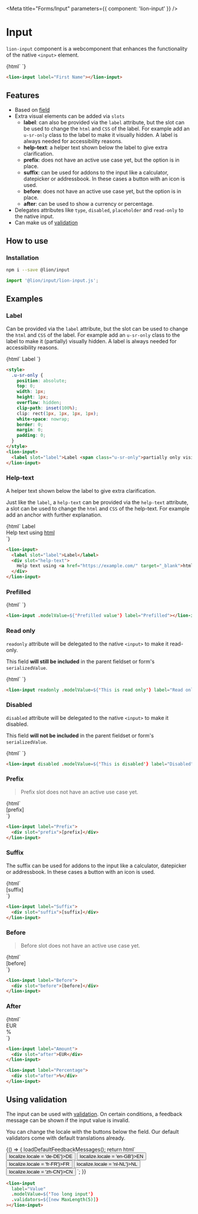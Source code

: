 

<Meta title="Forms/Input" parameters={{ component: 'lion-input' }} />

# Input

`lion-input` component is a webcomponent that enhances the functionality of the native `<input>` element.

<Story name="Default">
  {html`
    <lion-input label="First Name"></lion-input>
  `}
</Story>

```html
<lion-input label="First Name"></lion-input>
```

## Features

- Based on [field](?path=/docs/forms-system-overview--page)
- Extra visual elements can be added via `slots`
  - **label**: can also be provided via the `label` attribute, but the slot can be used to change the `html` and `CSS` of the label.
    For example add an `u-sr-only` class to the label to make it visually hidden.
    A label is always needed for accessibility reasons.
  - **help-text**: a helper text shown below the label to give extra clarification.
  - **prefix**: does not have an active use case yet, but the option is in place.
  - **suffix**: can be used for addons to the input like a calculator, datepicker or addressbook. In these cases a button with an icon is used.
  - **before**: does not have an active use case yet, but the option is in place.
  - **after**: can be used to show a currency or percentage.
- Delegates attributes like `type`, `disabled`, `placeholder` and `read-only` to the native input.
- Can make us of [validation](?path=/docs/forms-validation-overview--page)

## How to use

### Installation

```sh
npm i --save @lion/input
```

```js
import '@lion/input/lion-input.js';
```

## Examples

### Label

Can be provided via the `label` attribute, but the slot can be used to change the `html` and `CSS` of the label.
For example add an `u-sr-only` class to the label to make it (partially) visually hidden.
A label is always needed for accessibility reasons.

<Story name="Label">
  {html`
    <style>
      .u-sr-only {
        position: absolute;
        top: 0;
        width: 1px;
        height: 1px;
        overflow: hidden;
        clip-path: inset(100%);
        clip: rect(1px, 1px, 1px, 1px);
        white-space: nowrap;
        border: 0;
        margin: 0;
        padding: 0;
      }
    </style>
    <lion-input>
      <label slot="label">Label <span class="u-sr-only">partially only visible for screen-readers</span></label>
    </lion-input>
  `}
</Story>

```html
<style>
  .u-sr-only {
    position: absolute;
    top: 0;
    width: 1px;
    height: 1px;
    overflow: hidden;
    clip-path: inset(100%);
    clip: rect(1px, 1px, 1px, 1px);
    white-space: nowrap;
    border: 0;
    margin: 0;
    padding: 0;
  }
</style>
<lion-input>
  <label slot="label">Label <span class="u-sr-only">partially only visible for screen-readers</span></label>
</lion-input>
```

### Help-text

A helper text shown below the label to give extra clarification.

Just like the `label`, a `help-text` can be provided via the `help-text` attribute, a slot can be used to change the `html` and `CSS` of the help-text.
For example add an anchor with further explanation.

<Story name="Help-text">
  {html`
    <lion-input>
      <label slot="label">Label</label>
      <div slot="help-text">
        Help text using <a href="https://example.com/" target="_blank">html</a>
      </div>
    </lion-input>
  `}
</Story>

```html
<lion-input>
  <label slot="label">Label</label>
  <div slot="help-text">
    Help text using <a href="https://example.com/" target="_blank">html</a>
  </div>
</lion-input>
```

### Prefilled

<Story name="Prefilled">
  {html`
    <lion-input .modelValue=${'Prefilled value'} label="Prefilled"></lion-input>
  `}
</Story>

```html
<lion-input .modelValue=${'Prefilled value'} label="Prefilled"></lion-input>
```

### Read only

`readonly` attribute will be delegated to the native `<input>` to make it read-only.

This field **will still be included** in the parent fieldset or form's `serializedValue`.

<Story name="Read only">
  {html`
    <lion-input readonly .modelValue=${'This is read only'} label="Read only"></lion-input>
  `}
</Story>

```html
<lion-input readonly .modelValue=${'This is read only'} label="Read only"></lion-input>
```

### Disabled

`disabled` attribute will be delegated to the native `<input>` to make it disabled.

This field **will not be included** in the parent fieldset or form's `serializedValue`.

<Story name="Disabled">
  {html`
    <lion-input disabled .modelValue=${'This is disabled'} label="Disabled"></lion-input>
  `}
</Story>

```html
<lion-input disabled .modelValue=${'This is disabled'} label="Disabled"></lion-input>
```

### Prefix

> Prefix slot does not have an active use case yet.

<Story name="Prefix">
  {html`
    <lion-input label="Prefix">
      <div slot="prefix">[prefix]</div>
    </lion-input>
  `}
</Story>

```html
<lion-input label="Prefix">
  <div slot="prefix">[prefix]</div>
</lion-input>
```

### Suffix

The suffix can be used for addons to the input like a calculator, datepicker or addressbook.
In these cases a button with an icon is used.

<Story name="Suffix">
  {html`
    <lion-input label="Suffix">
      <div slot="suffix">[suffix]</div>
    </lion-input>
  `}
</Story>

```html
<lion-input label="Suffix">
  <div slot="suffix">[suffix]</div>
</lion-input>
```

### Before

> Before slot does not have an active use case yet.

<Story name="Before">
  {html`
    <lion-input label="Before">
      <div slot="before">[before]</div>
    </lion-input>
  `}
</Story>

```html
<lion-input label="Before">
  <div slot="before">[before]</div>
</lion-input>
```

### After

<Story name="After">
  {html`
    <lion-input label="Amount">
      <div slot="after">EUR</div>
    </lion-input>
    <lion-input label="Percentage">
      <div slot="after">%</div>
    </lion-input>
  `}
</Story>

```html
<lion-input label="Amount">
  <div slot="after">EUR</div>
</lion-input>

<lion-input label="Percentage">
  <div slot="after">%</div>
</lion-input>
```

## Using validation

The input can be used with [validation](?path=/docs/forms-validation-overview--page).
On certain conditions, a feedback message can be shown if the input value is invalid.

You can change the locale with the buttons below the field.
Our default validators come with default translations already.

<Story name="Validation">
  {() => {
    loadDefaultFeedbackMessages();
    return html`
      <lion-input
        label="Value"
        .modelValue=${'Too long input'}
        .validators=${[new MaxLength(5)]}
      ></lion-input>
      <button @click=${() => localize.locale = 'de-DE'}>DE</button>
      <button @click=${() => localize.locale = 'en-GB'}>EN</button>
      <button @click=${() => localize.locale = 'fr-FR'}>FR</button>
      <button @click=${() => localize.locale = 'nl-NL'}>NL</button>
      <button @click=${() => localize.locale = 'zh-CN'}>CN</button>
    `;
  }}
</Story>

```html
<lion-input
  label="Value"
  .modelValue=${'Too long input'}
  .validators=${[new MaxLength(5)]}
></lion-input>
```
